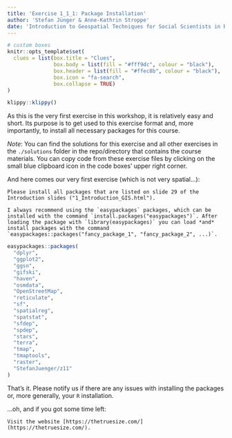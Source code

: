 ```yaml
---
title: 'Exercise 1_1_1: Package Installation'
author: 'Stefan Jünger & Anne-Kathrin Stroppe'
date: 'Introduction to Geospatial Techniques for Social Scientists in R'
---
```


```r
# custom boxes
knitr::opts_template$set(
  clues = list(box.title = "Clues",
               box.body = list(fill = "#fff9dc", colour = "black"),
               box.header = list(fill = "#ffec8b", colour = "black"),
               box.icon = "fa-search",
               box.collapse = TRUE)
)
```

```r
klippy::klippy()
```

As this is the very first exercise in this workshop, it is relatively easy and short. Its purpose is to get used to this exercise format and, more importantly, to install all necessary packages for this course.

*Note*: You can find the solutions for this exercise and all other exercises in the `./solutions` folder in the repo/directory that contains the course materials. You can copy code from these exercise files by clicking on the small blue clipboard icon in the code boxes' upper right corner.

And here comes our very first exercise (which is not very spatial...):

```block
Please install all packages that are listed on slide 29 of the Introduction slides ("1_Introduction_GIS.html").
```

```block
I always recommend using the `easypackages` packages, which can be installed with the command `install.packages("easypackages")`. After loading the package with `library(easypackages)` you can load *and* install packages with the command `easypackages::packages("fancy_package_1", "fancy_package_2", ...)`.
```

```r
easypackages::packages(
  "dplyr",
  "ggplot2",
  "ggsn",
  "gifski",
  "haven",
  "osmdata",
  "OpenStreetMap",
  "reticulate",
  "sf",
  "spatialreg",
  "spatstat",
  "sfdep",
  "spdep",
  "stars",
  "terra",
  "tmap",
  "tmaptools",
  "raster",
  "StefanJuenger/z11"
) 
```

That's it. Please notify us if there are any issues with installing the packages or, more generally, your `R` installation.

...oh, and if you got some time left:

```block
Visit the website [https://thetruesize.com/](https://thetruesize.com/).
```
